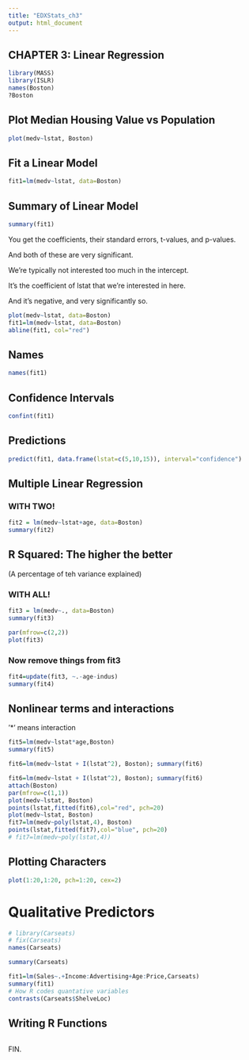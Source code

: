 ```yaml
---
title: "EDXStats_ch3"
output: html_document
---
```


## CHAPTER 3: Linear Regression

```r
library(MASS)
library(ISLR)
names(Boston)
?Boston
```

## Plot Median Housing Value vs Population

```r
plot(medv~lstat, Boston)
```

## Fit a Linear Model

```r
fit1=lm(medv~lstat, data=Boston)
```

## Summary of Linear Model

```r
summary(fit1)
```



You get the coefficients, their standard errors, t-values, and p-values.

And both of these are very significant.

We're typically not interested too much in the intercept.

It's the coefficient of lstat that we're interested in here.

And it's negative, and very significantly so.

```r
plot(medv~lstat, data=Boston)
fit1=lm(medv~lstat, data=Boston)
abline(fit1, col="red")
```
## Names

```r
names(fit1)
```

## Confidence Intervals

```r
confint(fit1)
```

## Predictions

```r
predict(fit1, data.frame(lstat=c(5,10,15)), interval="confidence")
```

## Multiple Linear Regression

### WITH TWO!

```r
fit2 = lm(medv~lstat+age, data=Boston)
summary(fit2)
```

## R Squared: The higher the better 
(A percentage of teh variance explained)

### WITH ALL!

```r
fit3 = lm(medv~., data=Boston)
summary(fit3)
```

```r
par(mfrow=c(2,2))
plot(fit3)

```

### Now remove things from fit3

```r
fit4=update(fit3, ~.-age-indus)
summary(fit4)
```

## Nonlinear terms and interactions
'*' means interaction
 
```r
fit5=lm(medv~lstat*age,Boston)
summary(fit5)
```

```r
fit6=lm(medv~lstat + I(lstat^2), Boston); summary(fit6)
```
```r
fit6=lm(medv~lstat + I(lstat^2), Boston); summary(fit6)
attach(Boston)
par(mfrow=c(1,1))
plot(medv~lstat, Boston)
points(lstat,fitted(fit6),col="red", pch=20)
plot(medv~lstat, Boston)
fit7=lm(medv~poly(lstat,4), Boston)
points(lstat,fitted(fit7),col="blue", pch=20)
# fit7=lm(medv~poly(lstat,4))
```

## Plotting Characters

```r
plot(1:20,1:20, pch=1:20, cex=2)

```

# Qualitative Predictors

```r
# library(Carseats)
# fix(Carseats)
names(Carseats)
```
```r
summary(Carseats)
```

```r
fit1=lm(Sales~.+Income:Advertising+Age:Price,Carseats)
summary(fit1)
# How R codes quantative variables
contrasts(Carseats$ShelveLoc)
```

## Writing R Functions

```r


```

FIN. 